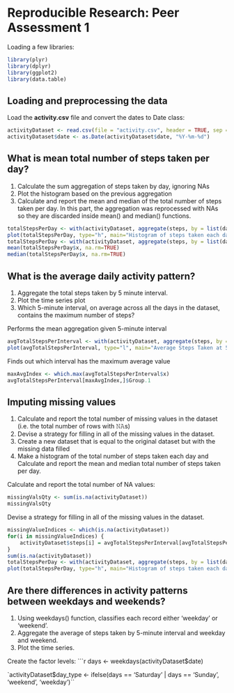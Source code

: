 # Reproducible Research: Peer Assessment 1
Loading a few libraries:
```r
library(plyr)
library(dplyr)
library(ggplot2)
library(data.table)
```

## Loading and preprocessing the data
Load the **activity.csv** file and convert the dates to Date class:
```r
activityDataset <- read.csv(file = "activity.csv", header = TRUE, sep = ",")
activityDataset$date <- as.Date(activityDataset$date, "%Y-%m-%d")
```

## What is mean total number of steps taken per day?
1. Calculate the sum aggregation of steps taken by day, ignoring NAs
2. Plot the histogram based on the previous aggregation
3. Calculate and report the mean and median of the total number of steps taken per day. In this part, the aggregation was reprocessed with NAs so they are discarded inside mean() and median() functions.
```r
totalStepsPerDay <- with(activityDataset, aggregate(steps, by = list(date), sum, na.rm=TRUE))
plot(totalStepsPerDay, type="h", main="Histogram of steps taken each day", xlab="Dates", ylab="Number of steps", lwd=4, col="green")
totalStepsPerDay <- with(activityDataset, aggregate(steps, by = list(date), sum))
mean(totalStepsPerDay$x, na.rm=TRUE)
median(totalStepsPerDay$x, na.rm=TRUE)
```


## What is the average daily activity pattern?
1. Aggregate the total steps taken by 5 minute interval.
2. Plot the time series plot
3. Which 5-minute interval, on average across all the days in the dataset, contains the maximum number of steps?

Performs the mean aggregation given 5-minute interval
```r
avgTotalStepsPerInterval <- with(activityDataset, aggregate(steps, by = list(interval), mean, na.rm=TRUE))
plot(avgTotalStepsPerInterval, type="l", main="Average Steps Taken at 5 minute Intervals", xlab="Time Intervals (5-minute)", ylab="Mean number of steps taken (all Days)", col="blue")
```

Finds out which interval has the maximum average value
```r
maxAvgIndex <- which.max(avgTotalStepsPerInterval$x)
avgTotalStepsPerInterval[maxAvgIndex,]$Group.1
```

## Imputing missing values
1. Calculate and report the total number of missing values in the dataset (i.e. the total number of rows with 𝙽𝙰s)
2. Devise a strategy for filling in all of the missing values in the dataset.
3. Create a new dataset that is equal to the original dataset but with the missing data filled
4. Make a histogram of the total number of steps taken each day and Calculate and report the mean and median total number of steps taken per day.

Calculate and report the total number of NA values:
```r
missingValsQty <- sum(is.na(activityDataset))
missingValsQty
```

Devise a strategy for filling in all of the missing values in the dataset.
```r
missingValueIndices <- which(is.na(activityDataset))
for(i in missingValueIndices) {
    activityDataset$steps[i] = avgTotalStepsPerInterval[avgTotalStepsPerInterval$Group.1 == activityDataset[i, 3], 2]
}
sum(is.na(activityDataset))
totalStepsPerDay <- with(activityDataset, aggregate(steps, by = list(date), sum, na.rm=TRUE))
plot(totalStepsPerDay, type="h", main="Histogram of steps taken each day", xlab="Dates", ylab="Number of steps", lwd=4, col="red")
```

## Are there differences in activity patterns between weekdays and weekends?
1. Using weekdays() function, classifies each record either 'weekday' or 'weekend'.
2. Aggregate the average of steps taken by 5-minute interval and weekday and weekend.
3. Plot the time series.

Create the factor levels:
```r
days <- weekdays(activityDataset$date)

`activityDataset$day_type <- ifelse(days == 'Saturday' | days == 'Sunday', 'weekend', 'weekday')``